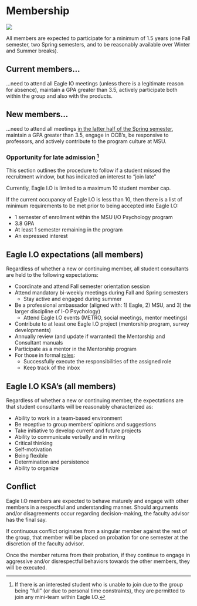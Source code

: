 # Membership {#duties}

![](images/duty.jpg)

All members are expected to participate for a minimum of 1.5 years (one Fall semester, two Spring semesters, and to be reasonably available over Winter and Summer breaks).

## Current members...

...need to attend all Eagle IO meetings (unless there is a legitimate reason for absence), maintain a GPA greater than 3.5, actively participate both within the group and also with the products. 

## New members...

...need to attend all meetings [in the latter half of the Spring semester](#timetable), maintain a GPA greater than 3.5, engage in OCB's, be responsive to professors, and actively contribute to the program culture at MSU.

### Opportunity for late admission [^1] {#late}

This section outlines the procedure to follow if a student missed the recruitment window, but has indicated an interest to "join late"

Currently, Eagle I.O is limited to a maximum 10 student member cap. 

If the current occupancy of Eagle I.O is less than 10, then there is a list of minimum requirements to be met prior to being accepted into Eagle I.O:

* 1 semester of enrollment within the MSU I/O Psychology program
* 3.8 GPA
* At least 1 semester remaining in the program
* An expressed interest

## Eagle I.O expectations (all members)

Regardless of whether a new or continuing member, all student consultants are held to the following expectations:

+ Coordinate and attend Fall semester orientation session 
+ Attend mandatory bi-weekly meetings during Fall and Spring semesters
    + Stay active and engaged during summer
+ Be a professional ambassador (aligned with: 1) Eagle, 2) MSU, and 3) the larger discipline of I-O Psychology)
    + Attend Eagle I.O events (METRO, social meetings, mentor meetings)
+ Contribute to at least one Eagle I.O project (mentorship program, survey developments)
+ Annually review (and update if warranted) the Mentorship and Consultant manuals
+ Participate as a mentor in the Mentorship program
+ For those in formal [roles](#roles):
    + Successfully execute the responsibilities of the assigned role
    + Keep track of the inbox 

## Eagle I.O KSA's (all members)

Regardless of whether a new or continuing member, the expectations are that student consultants will be reasonably characterized as:

+ Ability to work in a team-based environment 
+ Be receptive to group members' opinions and suggestions
+ Take initiative to develop current and future projects
+ Ability to communicate verbally and in writing
+ Critical thinking
+ Self-motivation
+ Being flexible
+ Determination and persistence
+ Ability to organize

## Conflict

Eagle I.O members are expected to behave maturely and engage with other members in a respectful and understanding manner. Should arguments and/or disagreements occur regarding decision-making, the faculty advisor has the final say.

If continuous conflict originates from a singular member against the rest of the group, that member will be placed on probation for one semester at the discretion of the faculty advisor.

Once the member returns from their probation, if they continue to engage in aggressive and/or disrespectful behaviors towards the other members, they will be executed.


[^1]: If there is an interested student who is unable to join due to the group being "full" (or due to personal time constraints), they are permitted to join any mini-team within Eagle I.O.
